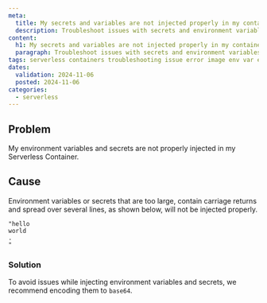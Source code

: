 ```yaml
---
meta:
  title: My secrets and variables are not injected properly in my container
  description: Troubleshoot issues with secrets and environment variables while using Khulnasoft Serverless Containers.
content:
  h1: My secrets and variables are not injected properly in my container
  paragraph: Troubleshoot issues with secrets and environment variables while using Khulnasoft Serverless Containers.
tags: serverless containers troubleshooting issue error image env var environment variables secrets secret manager
dates:
  validation: 2024-11-06
  posted: 2024-11-06
categories:
  - serverless
---
```


## Problem

My environment variables and secrets are not properly injected in my Serverless Container.

## Cause

Environment variables or secrets that are too large, contain carriage returns and spread over several lines, as shown below, will not be injected properly.

```
"hello
world
.
"
```

### Solution 

To avoid issues while injecting environment variables and secrets, we recommend encoding them to `base64`.
